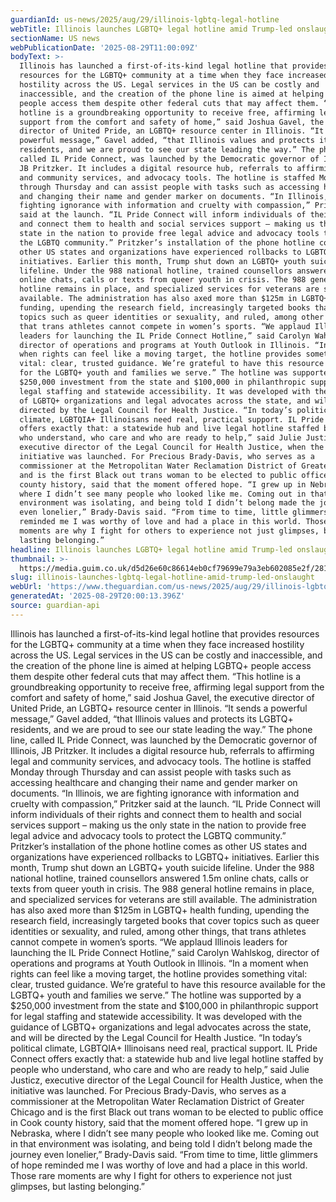 ```yaml
---
guardianId: us-news/2025/aug/29/illinois-lgbtq-legal-hotline
webTitle: Illinois launches LGBTQ+ legal hotline amid Trump-led onslaught
sectionName: US news
webPublicationDate: '2025-08-29T11:00:09Z'
bodyText: >-
  Illinois has launched a first-of-its-kind legal hotline that provides
  resources for the LGBTQ+ community at a time when they face increased
  hostility across the US. Legal services in the US can be costly and
  inaccessible, and the creation of the phone line is aimed at helping LGBTQ+
  people access them despite other federal cuts that may affect them. “This
  hotline is a groundbreaking opportunity to receive free, affirming legal
  support from the comfort and safety of home,” said Joshua Gavel, the executive
  director of United Pride, an LGBTQ+ resource center in Illinois. “It sends a
  powerful message,” Gavel added, “that Illinois values and protects its LGBTQ+
  residents, and we are proud to see our state leading the way.” The phone line,
  called IL Pride Connect, was launched by the Democratic governor of Illinois,
  JB Pritzker. It includes a digital resource hub, referrals to affirming legal
  and community services, and advocacy tools. The hotline is staffed Monday
  through Thursday and can assist people with tasks such as accessing healthcare
  and changing their name and gender marker on documents. “In Illinois, we are
  fighting ignorance with information and cruelty with compassion,” Pritzker
  said at the launch. “IL Pride Connect will inform individuals of their rights
  and connect them to health and social services support – making us the only
  state in the nation to provide free legal advice and advocacy tools to protect
  the LGBTQ community.” Pritzker’s installation of the phone hotline comes as
  other US states and organizations have experienced rollbacks to LGBTQ+
  initiatives. Earlier this month, Trump shut down an LGBTQ+ youth suicide
  lifeline. Under the 988 national hotline, trained counsellors answered 1.5m
  online chats, calls or texts from queer youth in crisis. The 988 general
  hotline remains in place, and specialized services for veterans are still
  available. The administration has also axed more than $125m in LGBTQ+ health
  funding, upending the research field, increasingly targeted books that cover
  topics such as queer identities or sexuality, and ruled, among other things,
  that trans athletes cannot compete in women’s sports. “We applaud Illinois
  leaders for launching the IL Pride Connect Hotline,” said Carolyn Wahlskog,
  director of operations and programs at Youth Outlook in Illinois. “In a moment
  when rights can feel like a moving target, the hotline provides something
  vital: clear, trusted guidance. We’re grateful to have this resource available
  for the LGBTQ+ youth and families we serve.” The hotline was supported by a
  $250,000 investment from the state and $100,000 in philanthropic support for
  legal staffing and statewide accessibility. It was developed with the guidance
  of LGBTQ+ organizations and legal advocates across the state, and will be
  directed by the Legal Council for Health Justice. “In today’s political
  climate, LGBTQIA+ Illinoisans need real, practical support. IL Pride Connect
  offers exactly that: a statewide hub and live legal hotline staffed by people
  who understand, who care and who are ready to help,” said Julie Justicz,
  executive director of the Legal Council for Health Justice, when the
  initiative was launched. For Precious Brady-Davis, who serves as a
  commissioner at the Metropolitan Water Reclamation District of Greater Chicago
  and is the first Black out trans woman to be elected to public office in Cook
  county history, said that the moment offered hope. “I grew up in Nebraska,
  where I didn’t see many people who looked like me. Coming out in that
  environment was isolating, and being told I didn’t belong made the journey
  even lonelier,” Brady-Davis said. “From time to time, little glimmers of hope
  reminded me I was worthy of love and had a place in this world. Those rare
  moments are why I fight for others to experience not just glimpses, but
  lasting belonging.”
headline: Illinois launches LGBTQ+ legal hotline amid Trump-led onslaught
thumbnail: >-
  https://media.guim.co.uk/d5d26e60c86614eb0cf79699e79a3eb602085e2f/281_0_2496_1996/500.jpg
slug: illinois-launches-lgbtq-legal-hotline-amid-trump-led-onslaught
webUrl: 'https://www.theguardian.com/us-news/2025/aug/29/illinois-lgbtq-legal-hotline'
generatedAt: '2025-08-29T20:00:13.396Z'
source: guardian-api
---
```

Illinois has launched a first-of-its-kind legal hotline that provides resources for the LGBTQ+ community at a time when they face increased hostility across the US. Legal services in the US can be costly and inaccessible, and the creation of the phone line is aimed at helping LGBTQ+ people access them despite other federal cuts that may affect them. “This hotline is a groundbreaking opportunity to receive free, affirming legal support from the comfort and safety of home,” said Joshua Gavel, the executive director of United Pride, an LGBTQ+ resource center in Illinois. “It sends a powerful message,” Gavel added, “that Illinois values and protects its LGBTQ+ residents, and we are proud to see our state leading the way.” The phone line, called IL Pride Connect, was launched by the Democratic governor of Illinois, JB Pritzker. It includes a digital resource hub, referrals to affirming legal and community services, and advocacy tools. The hotline is staffed Monday through Thursday and can assist people with tasks such as accessing healthcare and changing their name and gender marker on documents. “In Illinois, we are fighting ignorance with information and cruelty with compassion,” Pritzker said at the launch. “IL Pride Connect will inform individuals of their rights and connect them to health and social services support – making us the only state in the nation to provide free legal advice and advocacy tools to protect the LGBTQ community.” Pritzker’s installation of the phone hotline comes as other US states and organizations have experienced rollbacks to LGBTQ+ initiatives. Earlier this month, Trump shut down an LGBTQ+ youth suicide lifeline. Under the 988 national hotline, trained counsellors answered 1.5m online chats, calls or texts from queer youth in crisis. The 988 general hotline remains in place, and specialized services for veterans are still available. The administration has also axed more than $125m in LGBTQ+ health funding, upending the research field, increasingly targeted books that cover topics such as queer identities or sexuality, and ruled, among other things, that trans athletes cannot compete in women’s sports. “We applaud Illinois leaders for launching the IL Pride Connect Hotline,” said Carolyn Wahlskog, director of operations and programs at Youth Outlook in Illinois. “In a moment when rights can feel like a moving target, the hotline provides something vital: clear, trusted guidance. We’re grateful to have this resource available for the LGBTQ+ youth and families we serve.” The hotline was supported by a $250,000 investment from the state and $100,000 in philanthropic support for legal staffing and statewide accessibility. It was developed with the guidance of LGBTQ+ organizations and legal advocates across the state, and will be directed by the Legal Council for Health Justice. “In today’s political climate, LGBTQIA+ Illinoisans need real, practical support. IL Pride Connect offers exactly that: a statewide hub and live legal hotline staffed by people who understand, who care and who are ready to help,” said Julie Justicz, executive director of the Legal Council for Health Justice, when the initiative was launched. For Precious Brady-Davis, who serves as a commissioner at the Metropolitan Water Reclamation District of Greater Chicago and is the first Black out trans woman to be elected to public office in Cook county history, said that the moment offered hope. “I grew up in Nebraska, where I didn’t see many people who looked like me. Coming out in that environment was isolating, and being told I didn’t belong made the journey even lonelier,” Brady-Davis said. “From time to time, little glimmers of hope reminded me I was worthy of love and had a place in this world. Those rare moments are why I fight for others to experience not just glimpses, but lasting belonging.”
